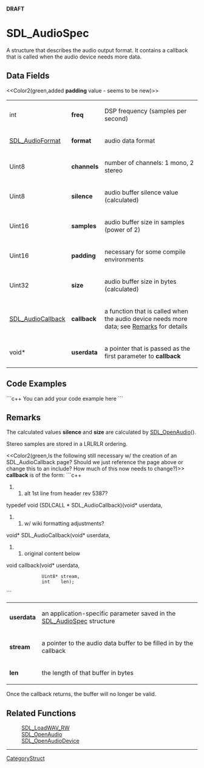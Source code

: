 <!-- pragma section-numbers off -->
<!-- pragma disable-camelcase -->

'''DRAFT'''

= SDL_AudioSpec =
A structure that describes the audio output format. It contains a callback that is called when the audio device needs more data.


== Data Fields ==
<<Color2(green,added '''padding''' value - seems to be new)>>
{|
|int
|'''freq'''
|DSP frequency (samples per second)
|-
|[[SDL_AudioFormat]]
|'''format'''
|audio data format
|-
|Uint8
|'''channels'''
|number of channels: 1 mono, 2 stereo
|-
|Uint8
|'''silence'''
|audio buffer silence value (calculated)
|-
|Uint16
|'''samples'''
|audio buffer size in samples (power of 2)
|-
|Uint16
|'''padding'''
|necessary for some compile environments
|-
|Uint32
|'''size'''
|audio buffer size in bytes (calculated)
|-
|[[SDL_AudioCallback]]
|'''callback'''
|a function that is called when the audio device needs more data; see [[#callback|Remarks]] for details
|-
|void*
|'''userdata'''
|a pointer that is passed as the first parameter to '''callback'''
|}

== Code Examples ==
```c++
You can add your code example here
```

== Remarks ==
The calculated values '''silence''' and '''size''' are calculated by [[SDL_OpenAudio]]().

Stereo samples are stored in a LRLRLR ordering.

<<Color2(green,Is the following still necessary w/ the creation of an SDL_Audio<code></code>Callback page? Should we just reference the page above or change this to an include?  How much of this now needs to change?)>>
<span id="callback"></span> '''callback''' is of the form:
```c++
##alt 1st line from header rev 5387?
typedef void (SDLCALL * SDL_AudioCallback)(void*  userdata,
##w/ wiki formatting adjustments?
void* SDL_AudioCallback(void*  userdata,
##original content below 
void callback(void*  userdata, 
              Uint8* stream, 
              int    len);
```
{|
|'''userdata'''
|an application-specific parameter saved in the [[SDL_AudioSpec]] structure
|-
|'''stream'''
|a pointer to the audio data buffer to be filled in by the callback
|-
|'''len'''
|the length of that buffer in bytes
|}

Once the callback returns, the buffer will no longer be valid.

== Related Functions ==
:[[SDL_LoadWAV_RW]]
:[[SDL_OpenAudio]]
:[[SDL_OpenAudioDevice]]

----
[[CategoryStruct]]
